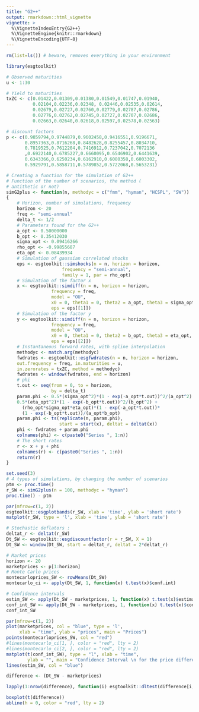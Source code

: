 ```yaml
---
title: "G2++"
output: rmarkdown::html_vignette
vignette: >
  %\VignetteIndexEntry{G2++}
  %\VignetteEngine{knitr::rmarkdown}
  %\VignetteEncoding{UTF-8}
---
```


```r
rm(list=ls()) # beware, removes everything in your environment

library(esgtoolkit)

# Observed maturities
u <- 1:30

# Yield to maturities
txZC <- c(0.01422,0.01309,0.01380,0.01549,0.01747,0.01940,
          0.02104,0.02236,0.02348, 0.02446,0.02535,0.02614,
          0.02679,0.02727,0.02760,0.02779,0.02787,0.02786,
          0.02776,0.02762,0.02745,0.02727,0.02707,0.02686,
          0.02663,0.02640,0.02618,0.02597,0.02578,0.02563)

# discount factors
p <- c(0.9859794,0.9744879,0.9602458,0.9416551,0.9196671,
       0.8957363,0.8716268,0.8482628,0.8255457,0.8034710,
       0.7819525,0.7612204,0.7416912,0.7237042,0.7072136
       ,0.6922140,0.6785227,0.6660095,0.6546902,0.6441639,
       0.6343366,0.6250234,0.6162910,0.6080358,0.6003302,
       0.5929791,0.5858711,0.5789852,0.5722068,0.5653231)

# Creating a function for the simulation of G2++
# Function of the number of scenarios, the method (
# antithetic or not)
simG2plus <- function(n, methodyc = c("fmm", "hyman", "HCSPL", "SW"))
{
    # Horizon, number of simulations, frequency
    horizon <- 20
    freq <- "semi-annual" 
    delta_t <- 1/2
    # Parameters found for the G2++
    a_opt <- 0.50000000
    b_opt <- 0.35412030
    sigma_opt <- 0.09416266
    rho_opt <- -0.99855687
    eta_opt <- 0.08439934
    # Simulation of gaussian correlated shocks
    eps <- esgtoolkit::simshocks(n = n, horizon = horizon,
                     frequency = "semi-annual",
                     family = 1, par = rho_opt)
    # Simulation of the factor x
    x <- esgtoolkit::simdiff(n = n, horizon = horizon, 
                 frequency = freq,  
                 model = "OU", 
                 x0 = 0, theta1 = 0, theta2 = a_opt, theta3 = sigma_opt,
                 eps = eps[[1]])
    # Simulation of the factor y
    y <- esgtoolkit::simdiff(n = n, horizon = horizon, 
                 frequency = freq,  
                 model = "OU", 
                 x0 = 0, theta1 = 0, theta2 = b_opt, theta3 = eta_opt,
                 eps = eps[[2]])
    # Instantaneous forward rates, with spline interpolation
    methodyc <- match.arg(methodyc)
    fwdrates <- esgtoolkit::esgfwdrates(n = n, horizon = horizon, 
    out.frequency = freq, in.maturities = u, 
    in.zerorates = txZC, method = methodyc)
    fwdrates <- window(fwdrates, end = horizon)
    # phi
    t.out <- seq(from = 0, to = horizon, 
                 by = delta_t)
    param.phi <- 0.5*(sigma_opt^2)*(1 - exp(-a_opt*t.out))^2/(a_opt^2) + 
    0.5*(eta_opt^2)*(1 - exp(-b_opt*t.out))^2/(b_opt^2) +
      (rho_opt*sigma_opt*eta_opt)*(1 - exp(-a_opt*t.out))*
      (1 - exp(-b_opt*t.out))/(a_opt*b_opt)
    param.phi <- ts(replicate(n, param.phi), 
                    start = start(x), deltat = deltat(x))
    phi <- fwdrates + param.phi
    colnames(phi) <- c(paste0("Series ", 1:n))
    # The short rates
    r <- x + y + phi
    colnames(r) <- c(paste0("Series ", 1:n))
    return(r)
}
```

```r
set.seed(3)
# 4 types of simulations, by changing the number of scenarios
ptm <- proc.time()
r_SW <- simG2plus(n = 100, methodyc = "hyman")
proc.time() - ptm
```

```r
par(mfrow=c(1, 2))
esgtoolkit::esgplotbands(r_SW, xlab = 'time', ylab = 'short rate')
matplot(r_SW, type = 'l', xlab = 'time', ylab = 'short rate')
```

```r
# Stochastic deflators :
deltat_r <- deltat(r_SW)
Dt_SW <- esgtoolkit::esgdiscountfactor(r = r_SW, X = 1)
Dt_SW <- window(Dt_SW, start = deltat_r, deltat = 2*deltat_r)
```

```r
# Market prices
horizon <- 20
marketprices <- p[1:horizon]
# Monte Carlo prices
montecarloprices_SW <- rowMeans(Dt_SW)
montecarlo_ci <- apply(Dt_SW, 1, function(x) t.test(x)$conf.int)

# Confidence intervals
estim_SW <- apply(Dt_SW - marketprices, 1, function(x) t.test(x)$estimate)
conf_int_SW <- apply(Dt_SW - marketprices, 1, function(x) t.test(x)$conf.int)
conf_int_SW
```

```r
par(mfrow=c(1, 2))
plot(marketprices, col = "blue", type = 'l', 
     xlab = "time", ylab = "prices", main = "Prices")
points(montecarloprices_SW, col = "red")
#lines(montecarlo_ci[1, ], color = "red", lty = 2)
#lines(montecarlo_ci[2, ], color = "red", lty = 2)
matplot(t(conf_int_SW), type = "l", xlab = "time", 
        ylab = "", main = "Confidence Interval \n for the price difference")
lines(estim_SW, col = "blue")
```


```r
difference <- (Dt_SW - marketprices)
```


```r
lapply(1:nrow(difference), function(i) esgtoolkit::dltest(difference[i, ]))
```

```r
boxplot(t(difference))
abline(h = 0, color = "red", lty = 2)
```

